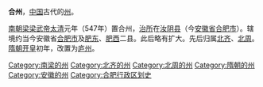 {{infobox former subdivision
|conventional_long_name = 合州
|common_name = 合州
|year_start = 547年
|year_end = 约581年
|p1 = 南豫州 (南梁)
|s1 = 庐州 (隋朝)
|nation = 萧梁、北齐、北周
|subdivision = 州
|currency = 大样五铢、常平五铢等
|religion = 中国传统信仰、佛教
|subdivsion_type = 辖郡
|subdivision_name = 汝阴郡、北陈郡、庐江郡
|capital = 汝阴郡汝阴县
}}
'''合州'''，[[中国|中国]]古代的[[州|州]]。

[[梁_(南朝)|南朝梁]][[梁武帝|梁武帝]][[太清|太清]]元年（547年）置合州，[[治所|治所]]在[[汝阴县_(东晋)|汝阴县]]（今[[安徽省|安徽省]][[合肥市|合肥市]]）。辖境约当今安徽省[[合肥市|合肥市]]及[[肥东县|肥东]]、[[肥西县|肥西]]二县。此后略有扩大。先后归属[[北齐|北齐]]、[[北周|北周]]。[[隋朝|隋朝]][[开皇|开皇]]初年，改置为[[庐州|庐州]]。
{{合肥历史}}

{{隋朝行政區劃|nocat}}
{{安徽行政区划小作品}}
{{DEFAULTSORT:H}}
[[Category:南梁的州|Category:南梁的州]]
[[Category:北齐的州|Category:北齐的州]]
[[Category:北周的州|Category:北周的州]]
[[Category:隋朝的州|Category:隋朝的州]]
[[Category:安徽的州|Category:安徽的州]]
[[Category:合肥行政区划史|Category:合肥行政区划史]]